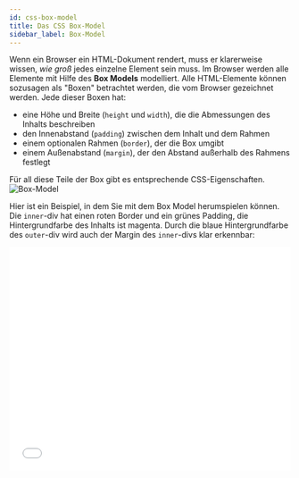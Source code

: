 ---
id: css-box-model
title: Das CSS Box-Model
sidebar_label: Box-Model
---

Wenn ein Browser ein HTML-Dokument rendert, muss er klarerweise wissen, *wie groß* jedes einzelne Element sein muss.
Im Browser werden alle Elemente mit Hilfe des **Box Models** modelliert. Alle HTML-Elemente können sozusagen als
"Boxen" betrachtet werden, die vom Browser gezeichnet werden. Jede dieser Boxen hat:
- eine Höhe und Breite (`height` und `width`), die die Abmessungen des Inhalts beschreiben
- den Innenabstand (`padding`) zwischen dem Inhalt und dem Rahmen
- einem optionalen Rahmen (`border`), der die Box umgibt
- einem Außenabstand (`margin`), der den Abstand außerhalb des Rahmens festlegt

Für all diese Teile der Box gibt es entsprechende CSS-Eigenschaften. 
![Box-Model](https://upload.wikimedia.org/wikipedia/commons/7/7a/Boxmodell-detail.png)

Hier ist ein Beispiel, in dem Sie mit dem Box Model herumspielen können. Die `inner`-div hat
einen roten Border und ein grünes Padding, die Hintergrundfarbe des Inhalts ist magenta. Durch
die blaue Hintergrundfarbe des `outer`-div wird auch der Margin des `inner`-divs klar erkennbar:

<iframe width="100%" height="400" src="//jsfiddle.net/michivo/qb2rezkf/35/embedded/result,html,css/dark/" allowfullscreen="allowfullscreen" frameborder="0"></iframe>